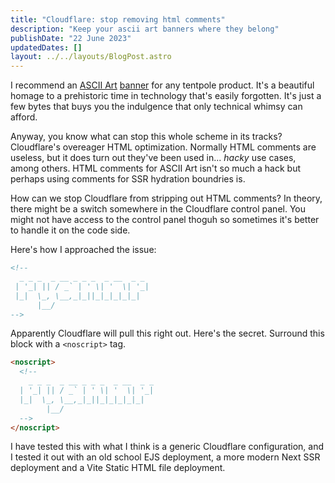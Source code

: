 ```yaml
---
title: "Cloudflare: stop removing html comments"
description: "Keep your ascii art banners where they belong"
publishDate: "22 June 2023"
updatedDates: []
layout: ../../layouts/BlogPost.astro
---
```


I recommend an [ASCII Art](https://en.wikipedia.org/wiki/ASCII_art) [banner](https://patorjk.com/software/taag/#p=display&f=Small&t=ryanmr) for any tentpole product. It's a beautiful homage to a prehistoric time in technology that's easily forgotten. It's just a few bytes that buys you the indulgence that only technical whimsy can afford.

Anyway, you know what can stop this whole scheme in its tracks? Cloudflare's overeager HTML optimization. Normally HTML comments are useless, but it does turn out they've been used in... _hacky_ use cases, among others. HTML comments for ASCII Art isn't so much a hack but perhaps using comments for SSR hydration boundries is.

How can we stop Cloudflare from stripping out HTML comments? In theory, there might be a switch somewhere in the Cloudflare control panel. You might not have access to the control panel thoguh so sometimes it's better to handle it on the code side.

Here's how I approached the issue:

```html
<!--                               
  _ _ _  _ __ _ _ _  _ __  _ _ 
 | '_| || / _` | ' \| '  \| '_|
 |_|  \_, \__,_|_||_|_|_|_|_|  
      |__/                     
-->
```

Apparently Cloudflare will pull this right out. Here's the secret. Surround this block with a `<noscript>` tag.

```html
<noscript>
  <!--                               
    _ _ _  _ __ _ _ _  _ __  _ _ 
  | '_| || / _` | ' \| '  \| '_|
  |_|  \_, \__,_|_||_|_|_|_|_|  
        |__/                     
  -->
</noscript>
```

I have tested this with what I think is a generic Cloudflare configuration, and I tested it out with an old school EJS deployment, a more modern Next SSR deployment and a Vite Static HTML file deployment.
